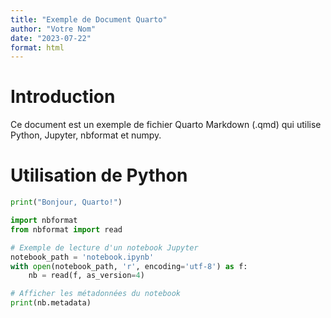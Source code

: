 ```yaml
---
title: "Exemple de Document Quarto"
author: "Votre Nom"
date: "2023-07-22"
format: html
---
```


# Introduction

Ce document est un exemple de fichier Quarto Markdown (.qmd) qui utilise Python, Jupyter, nbformat et numpy. 

# Utilisation de Python

```python
print("Bonjour, Quarto!")
```

```python
import nbformat
from nbformat import read

# Exemple de lecture d'un notebook Jupyter
notebook_path = 'notebook.ipynb' 
with open(notebook_path, 'r', encoding='utf-8') as f:
    nb = read(f, as_version=4)

# Afficher les métadonnées du notebook
print(nb.metadata)
```
